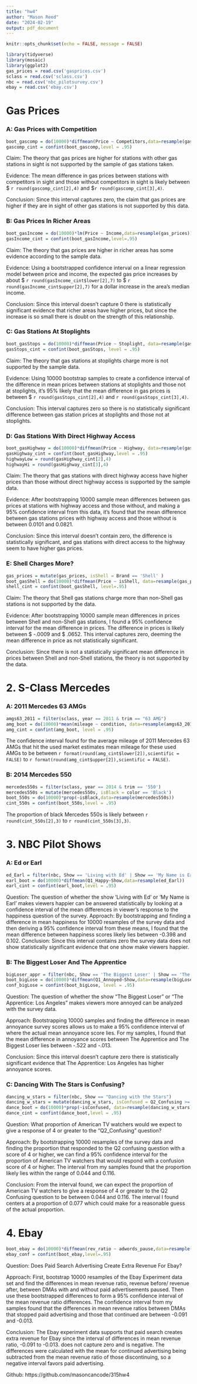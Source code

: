 ```yaml
---
title: "hw4"
author: "Mason Reed"
date: "2024-02-19"
output: pdf_document
---
```


```r
knitr::opts_chunk$set(echo = FALSE, message = FALSE)
```

```r
library(tidyverse)
library(mosaic)
library(ggplot2)
gas_prices = read.csv('gasprices.csv')
sclass = read.csv('sclass.csv')
nbc = read.csv('nbc_pilotsurvey.csv')
ebay = read.csv('ebay.csv')
```

# Gas Prices

### A: Gas Prices with Competition
```r
boot_gascomp = do(10000)*diffmean(Price ~ Competitors,data=resample(gas_prices))
gascomp_cint = confint(boot_gascomp,level = .95)
```

Claim: The theory that gas prices are higher for stations with other gas stations in sight is not supported by the sample of gas stations taken.

Evidence: The mean difference in gas prices between stations with competitors in sight and those without competitors in sight is likely between \$ `r round(gascomp_cint[2],4)` and \$`r round(gascomp_cint[3],4)`.

Conclusion: Since this interval captures zero, the claim that gas prices are higher if they are in sight of other gas stations is not supported by this data.

### B: Gas Prices In Richer Areas
```r
boot_gasIncome = do(10000)*lm(Price ~ Income,data=resample(gas_prices))
gasIncome_cint = confint(boot_gasIncome,level=.95)
```

Claim: The theory that gas prices are higher in richer areas has some evidence according to the sample data. 

Evidence: Using a bootstrapped confidence interval on a linear regression model between price and income, the expected gas price increases by about \$ `r round(gasIncome_cint$lower[2],7)` to \$ `r round(gasIncome_cint$upper[2],7)` for a dollar increase in the area's median income.

Conclusion: Since this interval doesn't capture 0 there is statistically significant evidence that richer areas have higher prices, but since the increase is so small there is doubt on the strength of this relationship.

### C: Gas Stations At Stoplights
```r
boot_gasStops = do(10000)*diffmean(Price ~ Stoplight, data=resample(gas_prices))
gasStops_cint = confint(boot_gasStops, level = .95)
```

Claim: The theory that gas stations at stoplights charge more is not supported by the sample data.

Evidence: Using 10000 bootstrap samples to create a confidence interval of the difference in mean prices between stations at stoplights and those not at stoplights, it's 95% likely that the mean difference in gas prices is between \$ `r round(gasStops_cint[2],4)` and `r round(gasStops_cint[3],4)`.

Conclusion: This interval captures zero so there is no statistically significant difference between gas station prices at stoplights and those not at stoplights. 

### D: Gas Stations With Direct Highway Access
```r
boot_gasHighway = do(10000)*diffmean(Price ~ Highway, data=resample(gas_prices))
gasHighway_cint = confint(boot_gasHighway,level = .95)
highwayLow = round(gasHighway_cint[2],4)
highwayHi = round(gasHighway_cint[3],4)
```

Claim: The theory that gas stations with direct highway access have higher prices than those without direct highway access is supported by the sample data. 

Evidence: After bootstrapping 10000 sample mean differences between gas prices at stations with highway access and those without, and making a 95% confidence interval from this data, it's found that the mean difference between gas stations prices with highway access and those without is between 0.0101 and 0.0821.

Conclusion: Since this interval doesn't contain zero, the difference is statistically significant, and gas stations with direct access to the highway seem to have higher gas prices.

### E: Shell Charges More?
```r
gas_prices = mutate(gas_prices, isShell = Brand == 'Shell' )
boot_gasShell = do(10000)*diffmean(Price ~ isShell, data=resample(gas_prices))
shell_cint = confint(boot_gasShell, level=.95)
```

Claim: The theory that Shell gas stations charge more than non-Shell gas stations is not supported by the data. 

Evidence: After bootstrapping 10000 sample mean differences in prices between Shell and non-Shell gas stations, I found a 95% confidence interval for the mean difference in prices. The difference in prices is likely between \$ -.0009 and \$ .0652. This interval captures zero, deeming the mean difference in price as not statistically significant.

Conclusion: Since there is not a statistically significant mean difference in prices between Shell and non-Shell stations, the theory is not supported by the data.


# 2. S-Class Mercedes

### A: 2011 Mercedes 63 AMGs
```r
amgs63_2011 = filter(sclass, year == 2011 & trim == "63 AMG")
amg_boot = do(10000)*mean(mileage ~ condition, data=resample(amgs63_2011))
amg_cint = confint(amg_boot, level = .95)
```

The confidence interval found for the average mileage of 2011 Mercedes 63 AMGs that hit the used market estimates mean mileage for these used AMGs to be between `r format(round(amg_cint$lower[2]),scientific = FALSE)` to `r format(round(amg_cint$upper[2]),scientific = FALSE)`.

### B: 2014 Mercedes 550
```r
mercedes550s = filter(sclass, year == 2014 & trim == '550')
mercedes550s = mutate(mercedes550s, isBlack = color == 'Black')
boot_550s = do(10000)*prop(~isBlack,data=resample(mercedes550s))
cint_550s = confint(boot_550s,level = .95)
```

The proportion of black Mercedes 550s is likely between `r round(cint_550s[2],3)` to `r round(cint_550s[3],3)`.

# 3. NBC Pilot Shows

### A: Ed or Earl
```r
ed_Earl = filter(nbc, Show == 'Living with Ed' | Show == 'My Name is Earl')
earl_boot = do(10000)*diffmean(Q1_Happy~Show,data=resample(ed_Earl))
earl_cint = confint(earl_boot,level = .95)
```

Question: The question of whether the show 'Living with Ed' or 'My Name is Earl' makes viewers happier can be answered statistically by looking at a confidence interval of the mean differences in viewer's response to the happiness question of the survey.
Approach: By bootstrapping and finding a difference in mean happiness for 10000 resamples of the survey data and then deriving a 95% confidence interval from these means, I found that the mean difference between happiness scores likely lies between -0.398 and 0.102.
Conclusion: Since this interval contains zero the survey data does not show statistically significant evidence that one show make viewers happier.

### B: The Biggest Loser And The Apprentice
```r
bigLoser_appr = filter(nbc, Show == 'The Biggest Loser' | Show == 'The Apprentice: Los Angeles')
boot_bigLose = do(10000)*diffmean(Q1_Annoyed~Show,data=resample(bigLoser_appr))
conf_bigLose = confint(boot_bigLose, level = .95)
```

Question: The question of whether the show "The Biggest Loser" or "The Apprentice: Los Angeles" makes viewers more annoyed can be analyzed with the survey data. 

Approach: Bootstrapping 10000 samples and finding the difference in mean annoyance survey scores allows us to make a 95% confidence interval of where the actual mean annoyance score lies. For my samples, I found that the mean difference in annoyance scores between The Apprentice and The Biggest Loser lies between -.522 and -.013.

Conclusion: Since this interval doesn't capture zero there is statistically significant evidence that The Apprentice: Los Angeles has higher annoyance scores.

### C: Dancing With The Stars is Confusing?
```r
dancing_w_stars = filter(nbc, Show == "Dancing with the Stars")
dancing_w_stars = mutate(dancing_w_stars, isConfused = Q2_Confusing >= 4)
dance_boot = do(10000)*prop(~isConfused, data=resample(dancing_w_stars))
dance_cint = confint(dance_boot,level = .95)
```

Question:  What proportion of American TV watchers would we expect to give a response of 4 or greater to the “Q2_Confusing” question?

Approach: By bootstrapping 10000 resamples of the survey data and finding the proportion that responded to the Q2 confusing question with a score of 4 or higher, we can find a 95% confidence interval for the proportion of American TV watchers that would respond with a confusion score of 4 or higher. The interval from my samples found that the proportion likely lies within the range of 0.044 and 0.116.

Conclusion: From the interval found, we can expect the proportion of American TV watchers to give a response of 4 or greater to the Q2 Confusing question to be between 0.044 and 0.116. The interval I found centers at a proportion of 0.077 which could make for a reasonable guess of the actual proportion.

# 4. Ebay
```r
boot_ebay = do(10000)*diffmean(rev_ratio ~ adwords_pause,data=resample(ebay))
ebay_conf = confint(boot_ebay,level=.95)
```

Question: Does Paid Search Advertising Create Extra Revenue For Ebay?

Approach: First, bootstrap 10000 resamples of the Ebay Experiment data set and find the differences in mean revenue ratio, revenue before/ revenue after, between DMAs with and without paid advertisements paused. Then use these bootstrapped differences to form a 95% confidence interval of the mean revenue ratio differences. The confidence interval from my samples found that the differences in mean revenue ratios between DMAs that stopped paid advertising and those that continued are between -0.091 and -0.013.

Conclusion: The Ebay experiment data supports that paid search creates extra revenue for Ebay since the interval of differences in mean revenue ratio, -0.091 to -0.013. does not capture zero and is negative. The differences were calculated with the mean for continued advertising being subtracted from the mean revenue ratio of those discontinuing, so a negative interval favors paid advertising.

Github: https://github.com/masoncancode/315hw4


